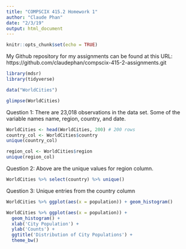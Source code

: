 ```yaml
---
title: "COMPSCIX 415.2 Homework 1"
author: "Claude Phan"
date: "2/3/19"
output: html_document
---
```


```r
knitr::opts_chunk$set(echo = TRUE)
```

My Github repository for my assignments can be found at this URL: https://github.com/claudephan/compscix-415-2-assignments.git

```r
library(mdsr)
library(tidyverse)

```

```r
data("WorldCities")
```

```r
glimpse(WorldCities)
```

Question 1: There are 23,018 observations in the data set. Some of the variable names name, region, country, and date.


```r
WorldCities <- head(WorldCities, 200) # 200 rows
country_col <- WorldCities$country
unique(country_col)
```

```r
region_col <- WorldCities$region
unique(region_col)
```
Question 2: Above are the unique values for region column.
```r
WorldCities %>% select(country) %>% unique()
```
Question 3: Unique entries from the country column
```r
WorldCities %>% ggplot(aes(x = population)) + geom_histogram()
```

```r
WorldCities %>% ggplot(aes(x = population)) +
  geom_histogram() +
  xlab('City Population') +
  ylab('Counts') +
  ggtitle('Distribution of City Populations') +
  theme_bw()
```

